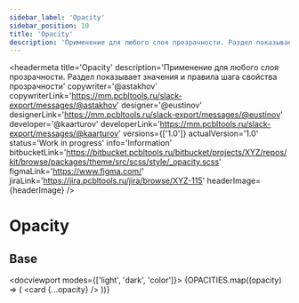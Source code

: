 ```yaml
---
sidebar_label: 'Opacity'
sidebar_position: 10
title: 'Opacity'
description: 'Применение для любого слоя прозрачности. Раздел показывает значения и правила шага свойства прозрачности'
---
```




<headermeta
  title='Opacity'
  description='Применение для любого слоя прозрачности. Раздел показывает значения и правила шага свойства прозрачности'
  copywriter='@astakhov'
  copywriterLink='https://mm.pcbltools.ru/slack-export/messages/@astakhov'
  designer='@eustinov'
  designerLink='https://mm.pcbltools.ru/slack-export/messages/@eustinov'
  developer='@kaarturov'
  developerLink='https://mm.pcbltools.ru/slack-export/messages/@kaarturov'
  versions={['1.0']}
  actualVersion='1.0'
  status='Work in progress'
  info='Information'
  bitbucketLink='https://bitbucket.pcbltools.ru/bitbucket/projects/XYZ/repos/kit/browse/packages/theme/src/scss/style/_opacity.scss'
  figmaLink='https://www.figma.com/'
  jiraLink='https://jira.pcbltools.ru/jira/browse/XYZ-115'
  headerImage={headerImage}
/>

# Opacity

<versionselector versionPages={[]}>
<crutch />

## Base

<docviewport modes={['light', 'dark', 'color']}>
  <examples>
    {OPACITIES.map((opacity) => (
      <example key={opacity.id} exampleCodeJSON={opacity.code} language='json'>
        <card {...opacity} />
      </example>
    ))}
  </examples>
</docviewport>
</versionselector>
